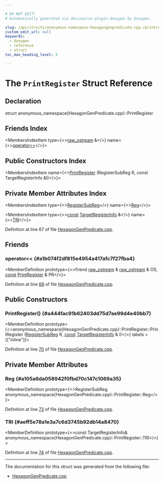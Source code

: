 ```yaml
---

# DO NOT EDIT!
# Automatically generated via docusaurus-plugin-doxygen by Doxygen.

slug: /api/structs/anonymous-namespace-hexagongenpredicate-cpp-/printregister
custom_edit_url: null
keywords:
  - doxygen
  - reference
  - struct
toc_max_heading_level: 3

---
```





# The `PrintRegister` Struct Reference

<DoxygenPage pluginConfig={pluginConfig}>



## Declaration

<CodeBlock>struct anonymous_namespace{HexagonGenPredicate.cpp}::PrintRegister</CodeBlock>

## Friends Index

<MembersIndex>

<MembersIndexItem
  type={<><a href="/docs/api/classes/llvm/raw-ostream">raw&#95;ostream</a> &amp;</>}
  name={<><a href="#a1b074f2df815e4954a417afc7f27fba4">operator&lt;&lt;</a></>}>
</MembersIndexItem>

</MembersIndex>

## Public Constructors Index

<MembersIndex>

<MembersIndexItem
  name={<><a href="#a444fac91b62403dd75d7ae99d4e40bb7">PrintRegister</a> (RegisterSubReg R, const TargetRegisterInfo &amp;I)</>}>
</MembersIndexItem>

</MembersIndex>

## Private Member Attributes Index

<MembersIndex>

<MembersIndexItem
  type={<><a href="/docs/api/structs/anonymous-namespace-hexagongenpredicate-cpp-/registersubreg">RegisterSubReg</a></>}
  name={<><a href="#a105a6da058942f0fbd70c147c1069a35">Reg</a></>}>
</MembersIndexItem>

<MembersIndexItem
  type={<><a href="/docs/api/files/lib/lib/target/lib/target/aarch64/aarch64promoteconstant-cpp/#a90f8350fecae261c25be85d38b451bff">const</a> <a href="/docs/api/classes/llvm/targetregisterinfo">TargetRegisterInfo</a> &amp;</>}
  name={<><a href="#aeff5e78a1e3a7c6d3745b92db14a8470">TRI</a></>}>
</MembersIndexItem>

</MembersIndex>


Definition at line 67 of file <a href="/docs/api/files/lib/lib/target/lib/target/hexagon/hexagongenpredicate-cpp">HexagonGenPredicate.cpp</a>.

<SectionDefinition>

## Friends

### operator&lt;&lt; {#a1b074f2df815e4954a417afc7f27fba4}

<MemberDefinition
  prototype={<>friend <a href="/docs/api/classes/llvm/raw-ostream">raw&#95;ostream</a> &amp; <a href="/docs/api/classes/llvm/raw-ostream">raw&#95;ostream</a> &amp; OS, <a href="/docs/api/files/lib/lib/target/lib/target/aarch64/aarch64promoteconstant-cpp/#a90f8350fecae261c25be85d38b451bff">const</a> <a href="/docs/api/structs/anonymous-namespace-hexagongenpredicate-cpp-/printregister">PrintRegister</a> &amp; PR</>}>

Definition at line <a href="/docs/api/files/lib/lib/target/lib/target/hexagon/hexagongenpredicate-cpp/#l00068">68</a> of file <a href="/docs/api/files/lib/lib/target/lib/target/hexagon/hexagongenpredicate-cpp">HexagonGenPredicate.cpp</a>.
</MemberDefinition>

</SectionDefinition>

<SectionDefinition>

## Public Constructors

### PrintRegister() {#a444fac91b62403dd75d7ae99d4e40bb7}

<MemberDefinition
  prototype={<>anonymous&#95;namespace&#123;HexagonGenPredicate.cpp&#125;::PrintRegister::PrintRegister (<a href="/docs/api/structs/anonymous-namespace-hexagongenpredicate-cpp-/registersubreg">RegisterSubReg</a> R, <a href="/docs/api/files/lib/lib/target/lib/target/aarch64/aarch64promoteconstant-cpp/#a90f8350fecae261c25be85d38b451bff">const</a> <a href="/docs/api/classes/llvm/targetregisterinfo">TargetRegisterInfo</a> &amp; I)</>}
  labels = {["inline"]}>

Definition at line <a href="/docs/api/files/lib/lib/target/lib/target/hexagon/hexagongenpredicate-cpp/#l00070">70</a> of file <a href="/docs/api/files/lib/lib/target/lib/target/hexagon/hexagongenpredicate-cpp">HexagonGenPredicate.cpp</a>.
</MemberDefinition>

</SectionDefinition>

<SectionDefinition>

## Private Member Attributes

### Reg {#a105a6da058942f0fbd70c147c1069a35}

<MemberDefinition
  prototype={<>RegisterSubReg anonymous&#95;namespace&#123;HexagonGenPredicate.cpp&#125;::PrintRegister::Reg</>}>

Definition at line <a href="/docs/api/files/lib/lib/target/lib/target/hexagon/hexagongenpredicate-cpp/#l00073">73</a> of file <a href="/docs/api/files/lib/lib/target/lib/target/hexagon/hexagongenpredicate-cpp">HexagonGenPredicate.cpp</a>.
</MemberDefinition>

### TRI {#aeff5e78a1e3a7c6d3745b92db14a8470}

<MemberDefinition
  prototype={<>const TargetRegisterInfo&amp; anonymous&#95;namespace&#123;HexagonGenPredicate.cpp&#125;::PrintRegister::TRI</>}>

Definition at line <a href="/docs/api/files/lib/lib/target/lib/target/hexagon/hexagongenpredicate-cpp/#l00074">74</a> of file <a href="/docs/api/files/lib/lib/target/lib/target/hexagon/hexagongenpredicate-cpp">HexagonGenPredicate.cpp</a>.
</MemberDefinition>

</SectionDefinition>

<hr/>

The documentation for this struct was generated from the following file:

<ul>
<li><a href="/docs/api/files/lib/lib/target/lib/target/hexagon/hexagongenpredicate-cpp">HexagonGenPredicate.cpp</a></li>
</ul>

</DoxygenPage>
